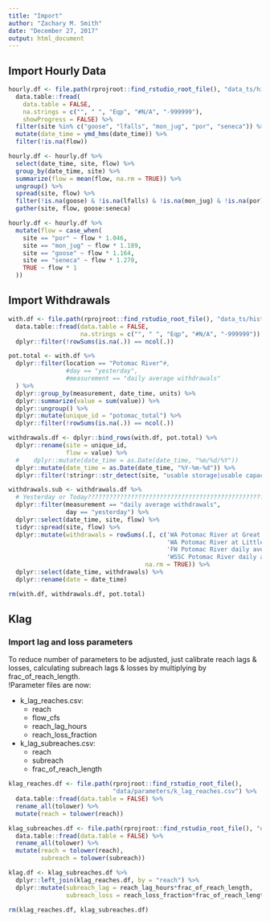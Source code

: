 ```yaml
---
title: "Import"
author: "Zachary M. Smith"
date: "December 27, 2017"
output: html_document
---
```


## Import Hourly Data
```r
hourly.df <- file.path(rprojroot::find_rstudio_root_file(), "data_ts/historical/flows_obs/hourly_flows.csv") %>%
  data.table::fread(
    data.table = FALSE,
    na.strings = c("", " ", "Eqp", "#N/A", "-999999"),
    showProgress = FALSE) %>% 
  filter(site %in% c("goose", "lfalls", "mon_jug", "por", "seneca")) %>% 
  mutate(date_time = ymd_hms(date_time)) %>% 
  filter(!is.na(flow))
```

```r
hourly.df <- hourly.df %>% 
  select(date_time, site, flow) %>% 
  group_by(date_time, site) %>% 
  summarize(flow = mean(flow, na.rm = TRUE)) %>% 
  ungroup() %>%
  spread(site, flow) %>% 
  filter(!is.na(goose) & !is.na(lfalls) & !is.na(mon_jug) & !is.na(por) & !is.na(seneca)) %>% 
  gather(site, flow, goose:seneca)
```

```r
hourly.df <- hourly.df %>% 
  mutate(flow = case_when(
    site == "por" ~ flow * 1.046,
    site == "mon_jug" ~ flow * 1.189,
    site == "goose" ~ flow * 1.164,
    site == "seneca" ~ flow * 1.270,
    TRUE ~ flow * 1
  ))
```

## Import Withdrawals
```r
with.df <- file.path(rprojroot::find_rstudio_root_file(), "data_ts/historical/withdrawals/withdrawals_wma_daily_mgd_1990_2017.csv") %>%
  data.table::fread(data.table = FALSE,
                    na.strings = c("", " ", "Eqp", "#N/A", "-999999")) %>% 
  dplyr::filter(!rowSums(is.na(.)) == ncol(.))
```

```r
pot.total <- with.df %>% 
  dplyr::filter(location == "Potomac River"#,
                #day == "yesterday",
                #measurement == "daily average withdrawals"
  ) %>% 
  dplyr::group_by(measurement, date_time, units) %>% 
  dplyr::summarize(value = sum(value)) %>% 
  dplyr::ungroup() %>% 
  dplyr::mutate(unique_id = "potomac_total") %>% 
  dplyr::filter(!rowSums(is.na(.)) == ncol(.))
```

```r
withdrawals.df <- dplyr::bind_rows(with.df, pot.total) %>% 
  dplyr::rename(site = unique_id,
                flow = value) %>% 
  #    dplyr::mutate(date_time = as.Date(date_time, "%m/%d/%Y"))
  dplyr::mutate(date_time = as.Date(date_time, "%Y-%m-%d")) %>% 
  dplyr::filter(!stringr::str_detect(site, "usable storage|usable capacity"))
```

```r
withdrawals.sub <- withdrawals.df %>% 
  # Yesterday or Today??????????????????????????????????????????????????????????????????????
  dplyr::filter(measurement == "daily average withdrawals",
                day == "yesterday") %>% 
  dplyr::select(date_time, site, flow) %>% 
  tidyr::spread(site, flow) %>% 
  dplyr::mutate(withdrawals = rowSums(.[, c('WA Potomac River at Great Falls daily average withdrawals',
                                            'WA Potomac River at Little Falls daily average withdrawals',
                                            'FW Potomac River daily average withdrawals',
                                            'WSSC Potomac River daily average withdrawals')],
                                      na.rm = TRUE)) %>% 
  dplyr::select(date_time, withdrawals) %>% 
  dplyr::rename(date = date_time)
```

```r
rm(with.df, withdrawals.df, pot.total)
```

## Klag

### Import lag and loss parameters
To reduce number of parameters to be adjusted, just calibrate reach lags & 
losses, calculating subreach lags & losses by multiplying by frac_of_reach_length.  
!Parameter files are now: 

* k_lag_reaches.csv:  
    + reach  
    + flow_cfs  
    + reach_lag_hours  
    + reach_loss_fraction    
* k_lag_subreaches.csv:  
    + reach  
    + subreach  
    + frac_of_reach_length
    
```r
klag_reaches.df <- file.path(rprojroot::find_rstudio_root_file(),
                             "data/parameters/k_lag_reaches.csv") %>% 
  data.table::fread(data.table = FALSE) %>% 
  rename_all(tolower) %>% 
  mutate(reach = tolower(reach))

klag_subreaches.df <- file.path(rprojroot::find_rstudio_root_file(), "data/parameters/k_lag_subreaches.csv") %>% 
  data.table::fread(data.table = FALSE) %>% 
  rename_all(tolower) %>% 
  mutate(reach = tolower(reach),
         subreach = tolower(subreach))

klag.df <- klag_subreaches.df %>%
  dplyr::left_join(klag_reaches.df, by = "reach") %>%
  dplyr::mutate(subreach_lag = reach_lag_hours*frac_of_reach_length,
                subreach_loss = reach_loss_fraction*frac_of_reach_length)
```

```r
rm(klag_reaches.df, klag_subreaches.df)
```



